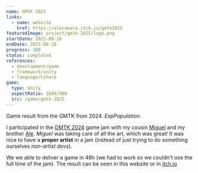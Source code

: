 ```yaml
---
name: GMTK 2025
links:
  - name: website
    href: https://alecamara.itch.io/gmtk2025
featuredImage: project/gmtk-2025/logo.png
startDate: 2025-08-16
endDate: 2025-08-18
progress: 100
status: completed
references:
  - development/game
  - framework/unity
  - language/csharp
game:
  type: Unity
  aspectRatio: 1600/900
  src: /game/gmtk-2025
---
```


Game result from the GMTK from 2024.
_ExpPopulation_.

I participated in the [GMTK 2024](https://alecamara.itch.io/gmtk2024) game jam with my cousin [Miguel](https://miguel2x4004.artstation.com/) and my brother [Ale](https://www.alecamara.com/en/). _Miguel_ was taking care of all the art, which was great! It was nice to have a **proper artist** in a jam (instead of just trying to do something ourselves _non-artist devs_).

We we able to deliver a game in 48h (we had to work so we couldn't use the full time of the jam). The result can be seen in this website or in [itch.io](https://alecamara.itch.io/gmtk2024)
